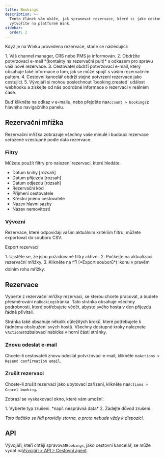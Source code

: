 ```yaml
---
title: Bookings
description: >-
  Tento článek vám ukáže, jak spravovat rezervace, které si jako cestovní agent
  vytvoříte na platformě Wink.
sidebar:
  order: 2
---
```


Když je na Winku provedena rezervace, stane se následující:

<Steps>
  1. Váš channel manager, CRS nebo PMS je informován.
  2. Obdržíte potvrzovací e-mail *(kontakty na rezervační pult)* s odkazem pro správu vaší nové rezervace.
  3. Cestovatel obdrží potvrzovací e-mail, který obsahuje také informace o tom, jak se může spojit s vaším rezervačním pultem.
  4. Cestovní kancelář obdrží stejné potvrzení rezervace jako cestující.
  5. Vývojáři si mohou poslechnout `booking.created` událost webhooku a získejte od nás podrobné informace o rezervaci v reálném čase.
</Steps>


Buď klikněte na odkaz v e-mailu, nebo přejděte na`Account > Bookings`z hlavního navigačního panelu.

## Rezervační mřížka

Rezervační mřížka zobrazuje všechny vaše minulé i budoucí rezervace seřazené vzestupně podle data rezervace.

### Filtry

Můžete použít filtry pro nalezení rezervací, které hledáte.

* Datum knihy \[rozsah]
* Datum příjezdu \[rozsah]
* Datum odjezdu \[rozsah]
* Rezervační kód
* Příjmení cestovatele
* Křestní jméno cestovatele
* Název hlavní sazby
* Název nemovitosti

### Vývozní

Rezervace, které odpovídají vašim aktuálním kritériím filtru, můžete exportovat do souboru CSV.

Export rezervací:

<Steps>
  1. Ujistěte se, že jsou požadované filtry aktivní.
  2. Počkejte na aktualizaci rezervační mřížky.
  3. Klikněte na 🗂️ (*Export souborů*) ikonu v pravém dolním rohu mřížky.
</Steps>


## Rezervace

Vyberte z rezervační mřížky rezervaci, se kterou chcete pracovat, a budete přesměrováni na`Booking`stránka.
Tato stránka obsahuje všechny podrobnosti, které potřebujete vědět, abyste svého hosta v den příjezdu řádně přivítali.

Stránka také obsahuje několik důležitých kroků, které potřebujete k řádnému obsloužení svých hostů. Všechny dostupné kroky naleznete v`Actions`rozbalovací nabídka v horní části stránky.

### Znovu odeslat e-mail

Chcete-li cestovateli znovu odeslat potvrzovací e-mail, klikněte na`Actions > Resend confirmation email`.

### Zrušit rezervaci

Chcete-li zrušit rezervaci jako ubytovací zařízení, klikněte na`Actions > Cancel booking`.

Zobrazí se vyskakovací okno, které vám umožní:

<Steps>
  1. Vyberte typ zrušení. *např. nesprávná data*
  2. Zadejte důvod zrušení.
</Steps>


*Toto tlačítko se řídí pravidly storna, a proto nebude vždy k dispozici.*

## API

Vývojáři, kteří chtějí spravovat`Bookings`, jako cestovní kancelář, se může vydat na[Vývojáři > API > Cestovní agent](/developers/apis/#travel-agent-api).

